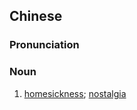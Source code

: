 ==Chinese==
{{zh-forms|s=乡思}}

===Pronunciation===
{{zh-pron
|m=xiāngsī
|c=hoeng1 si1
|mn=qz:hiong-sir/xm:hiong-su/zz:hiang-su
|cat=n
}}

===Noun===
{{zh-noun}}

# [[homesickness]]; [[nostalgia]]